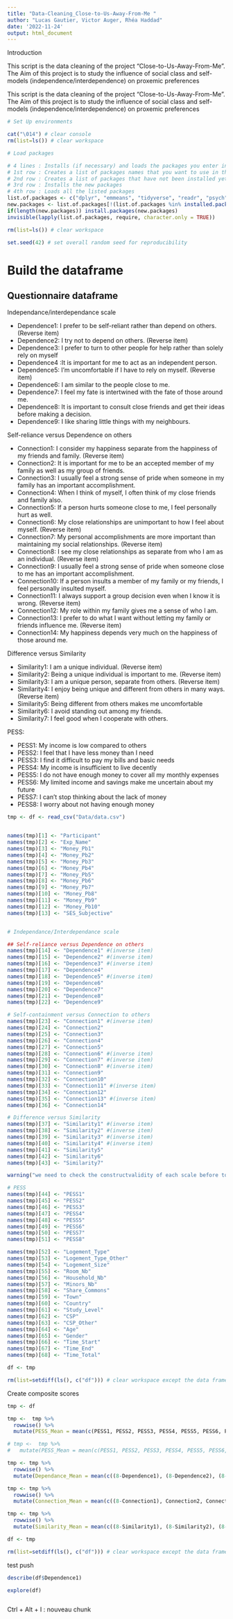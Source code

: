 ```yaml
---
title: "Data-Cleaning_Close-to-Us-Away-From-Me "
author: "Lucas Gautier, Victor Auger, Rhéa Haddad"
date: '2022-11-24'
output: html_document
---
```

Introduction

This script is the data cleaning of the project "Close-to-Us-Away-From-Me".
The Aim of this project is to study the influence of social class and self-models (independence/interdependence) on proxemic preferences


This script is the data cleaning of the project "Close-to-Us-Away-From-Me".
The Aim of this project is to study the influence of social class and self-models (independence/interdependence) on proxemic preferences


```r

# Set Up environments

cat("\014") # clear console
rm(list=ls()) # clear workspace

# Load packages

# 4 lines : Installs (if necessary) and loads the packages you enter in the 1st row
# 1st row : Creates a list of packages names that you want to use in the script (there is virtually no limit in how much package you can put here)
# 2nd row : Creates a list of packages that have not been installed yet (new packages)
# 3rd row : Installs the new packages
# 4th row : Loads all the listed packages
list.of.packages <- c("dplyr", "emmeans", "tidyverse", "readr", "psych", "lmerTest", 'explore')
new.packages <- list.of.packages[!(list.of.packages %in% installed.packages()[,"Package"])]
if(length(new.packages)) install.packages(new.packages)
invisible(lapply(list.of.packages, require, character.only = TRUE))

rm(list=ls()) # clear workspace

set.seed(42) # set overall random seed for reproducibility
```

# Build the dataframe

## Questionnaire dataframe

Independance/interdependance scale

- Dependence1: I prefer to be self-reliant rather than depend on others.(Reverse item)
- Dependence2: I try not to depend on others. (Reverse item)
- Dependence3: I prefer to turn to other people for help rather than solely rely on myself 
- Dependence4 :It is important for me to act as an independent person. 
- Dependence5: I’m uncomfortable if I have to rely on myself. (Reverse item)
- Dependence6: I am similar to the people close to me.
- Dependence7: I feel my fate is intertwined with the fate of those around me. 
- Dependence8: It is important to consult close friends and get their ideas before making a decision. 
- Dependence9: I like sharing little things with my neighbours.


Self-reliance versus Dependence on others

- Connection1: I consider my happiness separate from the happiness of my friends and family. (Reverse item)
- Connection2: It is important for me to be an accepted member of my family as well as my group of friends.
- Connection3: I usually feel a strong sense of pride when someone in my family has an important accomplishment.
- Connection4: When I think of myself, I often think of my close friends and family also.
- Connection5: If a person hurts someone close to me, I feel personally hurt as well.
- Connection6: My close relationships are unimportant to how I feel about myself. (Reverse item)
- Connection7: My personal accomplishments are more important than maintaining my social relationships. (Reverse item)
- Connection8: I see my close relationships as separate from who I am as an individual. (Reverse item)
- Connection9: I usually feel a strong sense of pride when someone close to me has an important accomplishment.
- Connection10: If a person insults a member of my family or my friends, I feel personally insulted myself.
- Connection11: I always support a group decision even when I know it is wrong. (Reverse item)
- Connection12: My role within my family gives me a sense of who I am. 
- Connection13: I prefer to do what I want without letting my family or friends influence me. (Reverse item)
- Connection14: My happiness depends very much on the happiness of those around me. 


Difference versus Similarity

- Similarity1: I am a unique individual. (Reverse item)
- Similarity2: Being a unique individual is important to me. (Reverse item)
- Similarity3: I am a unique person, separate from others. (Reverse item)
- Similarity4: I enjoy being unique and different from others in many ways. (Reverse item)
- Similarity5: Being different from others makes me uncomfortable
- Similarity6: I avoid standing out among my friends.
- Similarity7: I feel good when I cooperate with others. 

PESS: 

- PESS1: My income is low compared to others
- PESS2: I feel that I have less money than I need
- PESS3: I find it difficult to pay my bills and basic needs
- PESS4: My income is insufficient to live decently 
- PESS5: I do not have enough money to cover all my monthly expenses
- PESS6: My limited income and savings make me uncertain about my future
- PESS7: I can't stop thinking about the lack of money
- PESS8: I worry about not having enough money


```r
tmp <- df <- read_csv("Data/data.csv")


names(tmp)[1] <- "Participant"
names(tmp)[2] <- "Exp_Name"
names(tmp)[3] <- "Money_Pb1"
names(tmp)[4] <- "Money_Pb2"
names(tmp)[5] <- "Money_Pb3"
names(tmp)[6] <- "Money_Pb4"
names(tmp)[7] <- "Money_Pb5"
names(tmp)[8] <- "Money_Pb6"
names(tmp)[9] <- "Money_Pb7"
names(tmp)[10] <- "Money_Pb8"
names(tmp)[11] <- "Money_Pb9"
names(tmp)[12] <- "Money_Pb10"
names(tmp)[13] <- "SES_Subjective"


# Independance/Interdependance scale

## Self-reliance versus Dependence on others
names(tmp)[14] <- "Dependence1" #(inverse item)
names(tmp)[15] <- "Dependence2" #(inverse item)
names(tmp)[16] <- "Dependence3" #(inverse item)
names(tmp)[17] <- "Dependence4" 
names(tmp)[18] <- "Dependence5" #(inverse item)
names(tmp)[19] <- "Dependence6" 
names(tmp)[20] <- "Dependence7" 
names(tmp)[21] <- "Dependence8" 
names(tmp)[22] <- "Dependence9" 

# Self-containment versus Connection to others
names(tmp)[23] <- "Connection1" #(inverse item)
names(tmp)[24] <- "Connection2" 
names(tmp)[25] <- "Connection3"
names(tmp)[26] <- "Connection4" 
names(tmp)[27] <- "Connection5"
names(tmp)[28] <- "Connection6" #(inverse item)
names(tmp)[29] <- "Connection7" #(inverse item)
names(tmp)[30] <- "Connection8" #(inverse item)
names(tmp)[31] <- "Connection9" 
names(tmp)[32] <- "Connection10"
names(tmp)[33] <- "Connection11" #(inverse item)
names(tmp)[34] <- "Connection12" 
names(tmp)[35] <- "Connection13" #(inverse item)
names(tmp)[36] <- "Connection14"

# Difference versus Similarity
names(tmp)[37] <- "Similarity1" #(inverse item)
names(tmp)[38] <- "Similarity2" #(inverse item)
names(tmp)[39] <- "Similarity3" #(inverse item)
names(tmp)[40] <- "Similarity4" #(inverse item)
names(tmp)[41] <- "Similarity5" 
names(tmp)[42] <- "Similarity6" 
names(tmp)[43] <- "Similarity7" 

warning("we need to check the constructvalidity of each scale before to build a mean composite score for each dimension of the interdependance/independance scale")

# PESS
names(tmp)[44] <- "PESS1"
names(tmp)[45] <- "PESS2" 
names(tmp)[46] <- "PESS3" 
names(tmp)[47] <- "PESS4" 
names(tmp)[48] <- "PESS5" 
names(tmp)[49] <- "PESS6" 
names(tmp)[50] <- "PESS7" 
names(tmp)[51] <- "PESS8" 

names(tmp)[52] <- "Logement_Type"
names(tmp)[53] <- "Logement_Type_Other" 
names(tmp)[54] <- "Logement_Size" 
names(tmp)[55] <- "Room_Nb" 
names(tmp)[56] <- "Household_Nb" 
names(tmp)[57] <- "Minors_Nb" 
names(tmp)[58] <- "Share_Commons" 
names(tmp)[59] <- "Town" 
names(tmp)[60] <- "Country" 
names(tmp)[61] <- "Study_Level" 
names(tmp)[62] <- "CSP" 
names(tmp)[63] <- "CSP_Other" 
names(tmp)[64] <- "Age" 
names(tmp)[65] <- "Gender" 
names(tmp)[66] <- "Time_Start" 
names(tmp)[67] <- "Time_End" 
names(tmp)[68] <- "Time_Total" 

df <- tmp

rm(list=setdiff(ls(), c("df"))) # clear workspace except the data frame

```

Create composite scores

```r
tmp <- df

tmp <-  tmp %>% 
  rowwise() %>%
  mutate(PESS_Mean = mean(c(PESS1, PESS2, PESS3, PESS4, PESS5, PESS6, PESS7, PESS8)))

# tmp <-  tmp %>% 
#   mutate(PESS_Mean = mean(c(PESS1, PESS2, PESS3, PESS4, PESS5, PESS6, PESS7, PESS8)))

tmp <- tmp %>% 
  rowwise() %>%
  mutate(Dependance_Mean = mean(c((8-Dependence1), (8-Dependence2), (8-Dependence3), Dependence4, (8-Dependence5), Dependence6, Dependence7, Dependence8, Dependence9)))

tmp <- tmp %>% 
  rowwise() %>%
  mutate(Connection_Mean = mean(c((8-Connection1), Connection2, Connection3, Connection4, Connection5, (8-Connection6), (8-Connection7), (8-Connection8), Connection9, Connection10, (8-Connection11), Connection12, (8-Connection13), Connection14)))

tmp <- tmp %>% 
  rowwise() %>%
  mutate(Similarity_Mean = mean(c((8-Similarity1), (8-Similarity2), (8-Similarity3), (8-Similarity4), Similarity5, Similarity6, Similarity7)))

df <- tmp

rm(list=setdiff(ls(), c("df"))) # clear workspace except the data frame

```


test push

```r
describe(df$Dependence1)

explore(df)



```

Ctrl + Alt + I : nouveau chunk
